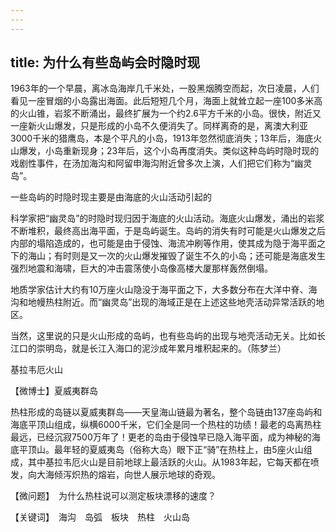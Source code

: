 ```yaml
---
---
---
```

title: 为什么有些岛屿会时隐时现
---




1963年的一个早晨，离冰岛海岸几千米处，一股黑烟腾空而起，次日凌晨，人们看见一座冒烟的小岛露出海面。此后短短几个月，海面上就耸立起一座100多米高的火山锥，岩浆不断涌出，最终扩展为一个约2.6平方千米的小岛。很快，附近又一座新火山爆发，只是形成的小岛不久便消失了。同样离奇的是，离澳大利亚3000千米的猎鹰岛，本是个平凡的小岛，1913年忽然彻底消失；13年后，海底火山爆发，小岛重新现身；23年后，这个小岛再度消失。类似这种岛屿时隐时现的戏剧性事件，在汤加海沟和阿留申海沟附近曾多次上演，人们把它们称为“幽灵岛”。

一些岛屿的时隐时现主要是由海底的火山活动引起的



科学家把“幽灵岛”的时隐时现归因于海底的火山活动。海底火山爆发，涌出的岩浆不断堆积，最终高出海平面，于是岛屿诞生。岛屿的消失有时可能是火山爆发之后内部的塌陷造成的，也可能是由于侵蚀、海流冲刷等作用，使其成为隐于海平面之下的海山；有时则是又一次的火山爆发摧毁了诞生不久的小岛；还可能是海底发生强烈地震和海啸，巨大的冲击震荡使小岛像高楼大厦那样轰然倒塌。

地质学家估计大约有10万座火山隐没于海平面之下，大多数分布在大洋中脊、海沟和地幔热柱附近。而“幽灵岛”出现的海域正是在上述这些地壳活动异常活跃的地区。

当然，这里说的只是火山形成的岛屿，也有些岛屿的出现与地壳活动无关。比如长江口的崇明岛，就是长江入海口的泥沙成年累月堆积起来的。（陈梦兰）

基拉韦厄火山





【微博士】夏威夷群岛

热柱形成的岛链以夏威夷群岛——天皇海山链最为著名，整个岛链由137座岛屿和海底平顶山组成，纵横6000千米，它们全是同一个热柱的功绩！最老的岛离热柱最远，已经沉寂7500万年了！更老的岛由于侵蚀早已隐入海平面，成为神秘的海底平顶山。最年轻的夏威夷岛（俗称大岛）眼下正“骑”在热柱上，由5座火山组成，其中基拉韦厄火山是目前地球上最活跃的火山。从1983年起，它每天都在喷发，向大海倾泻炽热的熔岩，向世人展示地球的奇观。

【微问题】　为什么热柱说可以测定板块漂移的速度？

【关键词】　海沟　岛弧　板块　热柱　火山岛